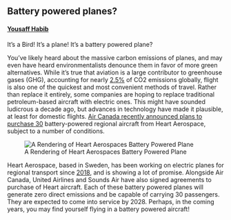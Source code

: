 ## Battery powered planes?
#### [Yousaff Habib](https://www.linkedin.com/in/yousaff-habib-6684891a5/)

It's a Bird! It's a plane! It's a battery powered plane?

You've likely heard about the massive carbon emissions of planes, and may even have heard environmentalists denounce them in favor of more green alternatives. While it's true that aviation is a large contributor to greenhouse gases (GHG), accounting for nearly [2.5%](https://ourworldindata.org/co2-emissions-from-aviation) of CO2 emissions globally, flight is also one of the quickest and most convenient methods of travel. Rather than replace it entirely, some companies are hoping to replace traditional petroleum-based aircraft with electric ones. This might have sounded ludicrous a decade ago, but advances in technology have made it plausible, at least for domestic flights. [Air Canada recently announced plans to purchase 30](https://www.reuters.com/business/aerospace-defense/air-canada-buy-30-electric-planes-heart-aerospace-2022-09-15/) battery-powered regional aircraft from Heart Aerospace, subject to a number of conditions.

![A Rendering of Heart Aerospaces Battery Powered Plane](https://heartaerospace.com/wp-content/uploads/2022/09/Heart-ES-30-Hero-Image.jpg)

Heart Aerospace, based in Sweden, has been working on electric planes for regional transport since [2018](https://heartaerospace.com/), and is showing a lot of promise. Alongside Air Canada, United Airlines and Sounds Air have also signed agreements to purchase of Heart aircraft. Each of these battery powered planes will generate zero direct emissions and be capable of carrying 30 passengers. They are expected to come into service by 2028. Perhaps, in the coming years, you may find yourself flying in a battery powered aircraft!

